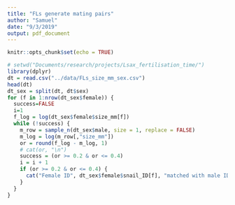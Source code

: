 ```yaml
---
title: "FLs generate mating pairs"
author: "Samuel"
date: "9/3/2019"
output: pdf_document
---
```


```r
knitr::opts_chunk$set(echo = TRUE)
```

```r
# setwd("Documents/research/projects/Lsax_fertilisation_time/")
library(dplyr)
dt = read.csv("../data/FLs_size_mm_sex.csv")
head(dt)
dt_sex = split(dt, dt$sex)
for (f in 1:nrow(dt_sex$female)) {
  success=FALSE
  i=1
  f_log = log(dt_sex$female$size_mm[f])
  while (!success) {
    m_row = sample_n(dt_sex$male, size = 1, replace = FALSE)
    m_log = log(m_row[,"size_mm"])
    or = round(f_log - m_log, 1)
    # cat(or, "\n")
    success = (or >= 0.2 & or <= 0.4)
    i = i + 1
    if (or >= 0.2 & or <= 0.4) {
      cat("Female ID", dt_sex$female$snail_ID[f], "matched with male ID", m_row[,"snail_ID"], "\n")
    }
  }
}
```


